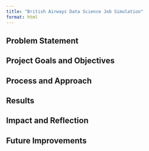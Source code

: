 ```yaml
---
title: "British Airways Data Science Job Simulation"
format: html
---
```


## Problem Statement

## Project Goals and Objectives

## Process and Approach

## Results

## Impact and Reflection

## Future Improvements